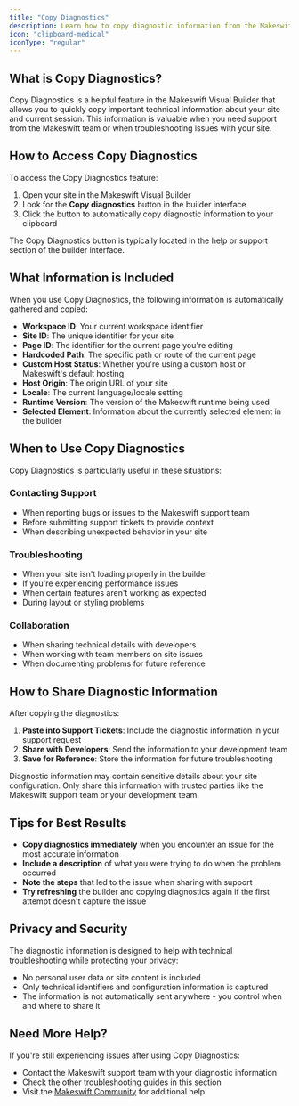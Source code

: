 ```yaml
---
title: "Copy Diagnostics"
description: Learn how to copy diagnostic information from the Makeswift Visual Builder to help with troubleshooting and support requests.
icon: "clipboard-medical"
iconType: "regular"
---
```


## What is Copy Diagnostics?

Copy Diagnostics is a helpful feature in the Makeswift Visual Builder that allows you to quickly copy important technical information about your site and current session. This information is valuable when you need support from the Makeswift team or when troubleshooting issues with your site.

## How to Access Copy Diagnostics

To access the Copy Diagnostics feature:

1. Open your site in the Makeswift Visual Builder
2. Look for the **Copy diagnostics** button in the builder interface
3. Click the button to automatically copy diagnostic information to your clipboard

<Note>
  The Copy Diagnostics button is typically located in the help or support section of the builder interface.
</Note>

## What Information is Included

When you use Copy Diagnostics, the following information is automatically gathered and copied:

- **Workspace ID**: Your current workspace identifier
- **Site ID**: The unique identifier for your site
- **Page ID**: The identifier for the current page you're editing
- **Hardcoded Path**: The specific path or route of the current page
- **Custom Host Status**: Whether you're using a custom host or Makeswift's default hosting
- **Host Origin**: The origin URL of your site
- **Locale**: The current language/locale setting
- **Runtime Version**: The version of the Makeswift runtime being used
- **Selected Element**: Information about the currently selected element in the builder

## When to Use Copy Diagnostics

Copy Diagnostics is particularly useful in these situations:

### Contacting Support
- When reporting bugs or issues to the Makeswift support team
- Before submitting support tickets to provide context
- When describing unexpected behavior in your site

### Troubleshooting
- When your site isn't loading properly in the builder
- If you're experiencing performance issues
- When certain features aren't working as expected
- During layout or styling problems

### Collaboration
- When sharing technical details with developers
- When working with team members on site issues
- When documenting problems for future reference

## How to Share Diagnostic Information

After copying the diagnostics:

1. **Paste into Support Tickets**: Include the diagnostic information in your support request
2. **Share with Developers**: Send the information to your development team
3. **Save for Reference**: Store the information for future troubleshooting

<Warning>
  Diagnostic information may contain sensitive details about your site configuration. Only share this information with trusted parties like the Makeswift support team or your development team.
</Warning>

## Tips for Best Results

- **Copy diagnostics immediately** when you encounter an issue for the most accurate information
- **Include a description** of what you were trying to do when the problem occurred
- **Note the steps** that led to the issue when sharing with support
- **Try refreshing** the builder and copying diagnostics again if the first attempt doesn't capture the issue

## Privacy and Security

The diagnostic information is designed to help with technical troubleshooting while protecting your privacy:

- No personal user data or site content is included
- Only technical identifiers and configuration information is captured
- The information is not automatically sent anywhere - you control when and where to share it

## Need More Help?

If you're still experiencing issues after using Copy Diagnostics:

- Contact the Makeswift support team with your diagnostic information
- Check the other troubleshooting guides in this section
- Visit the [Makeswift Community](https://community.makeswift.com) for additional help